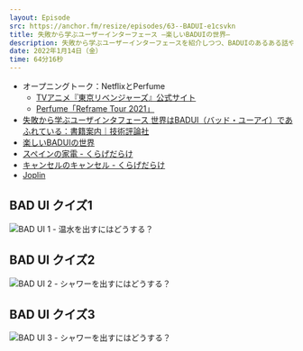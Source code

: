 ```yaml
---
layout: Episode
src: https://anchor.fm/resize/episodes/63--BADUI-e1csvkn
title: 失敗から学ぶユーザーインターフェース —楽しいBADUIの世界—
description: 失敗から学ぶユーザーインターフェースを紹介しつつ、BADUIのあるある話やどういうことに気を使うべきなのかなどを話しました。
date: 2022年1月14日（金）
time: 64分16秒
---
```


- オープニングトーク：NetflixとPerfume
    - [TVアニメ『東京リベンジャーズ』公式サイト](https://tokyo-revengers-anime.com/)
    - [Perfume「Reframe Tour 2021」](https://www.perfume-web.jp/cam/reframetour2021/)
- [失敗から学ぶユーザインタフェース 世界はBADUI（バッド・ユーアイ）であふれている：書籍案内｜技術評論社](https://gihyo.jp/book/2015/978-4-7741-7064-0)
- [楽しいBADUIの世界](http://badui.org/)
- [スペインの家電 - くらげだらけ](https://kudakurage.hatenadiary.com/entry/2015/09/27/145313)
- [キャンセルのキャンセル - くらげだらけ](https://kudakurage.hatenadiary.com/entry/2015/12/17/215205)
- [Joplin](https://joplinapp.org/)

## BAD UI クイズ1
![BAD UI 1 - 温水を出すにはどうする？](/ep_contents_images/63/badui1.jpg)

## BAD UI クイズ2
![BAD UI 2 - シャワーを出すにはどうする？](/ep_contents_images/63/badui2.jpg)

## BAD UI クイズ3
![BAD UI 3 - シャワーを出すにはどうする？](/ep_contents_images/63/badui3.jpg)
